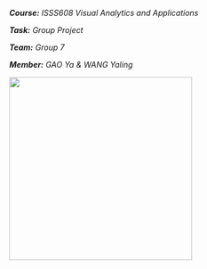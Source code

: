 ***Course:** ISSS608 Visual Analytics and Applications*

***Task:** Group Project*

***Team:** Group 7*

***Member:** GAO Ya & WANG Yaling*

![](images/Two-Best-Friends-Female.png){fig-align="left" width="329"}

::: {style="column-count: 2"}
:::
